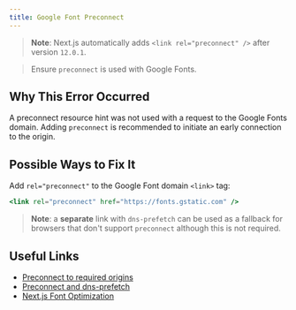 ```yaml
---
title: Google Font Preconnect
---
```


> **Note**: Next.js automatically adds `<link rel="preconnect" />` after version `12.0.1`.

> Ensure `preconnect` is used with Google Fonts.

## Why This Error Occurred

A preconnect resource hint was not used with a request to the Google Fonts domain. Adding `preconnect` is recommended to initiate an early connection to the origin.

## Possible Ways to Fix It

Add `rel="preconnect"` to the Google Font domain `<link>` tag:

```jsx filename="pages/_document.js"
<link rel="preconnect" href="https://fonts.gstatic.com" />
```

> **Note**: a **separate** link with `dns-prefetch` can be used as a fallback for browsers that don't support `preconnect` although this is not required.

## Useful Links

- [Preconnect to required origins](https://web.dev/uses-rel-preconnect/)
- [Preconnect and dns-prefetch](https://web.dev/preconnect-and-dns-prefetch/#resolve-domain-name-early-with-reldns-prefetch)
- [Next.js Font Optimization](/docs/pages/api-reference/components/font)
